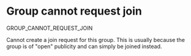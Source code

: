 # Group cannot request join

<Summary>GROUP_CANNOT_REQUEST_JOIN</Summary>

Cannot create a join request for this group. This is usually because the group is of "open" publicity and
can simply be joined instead.
